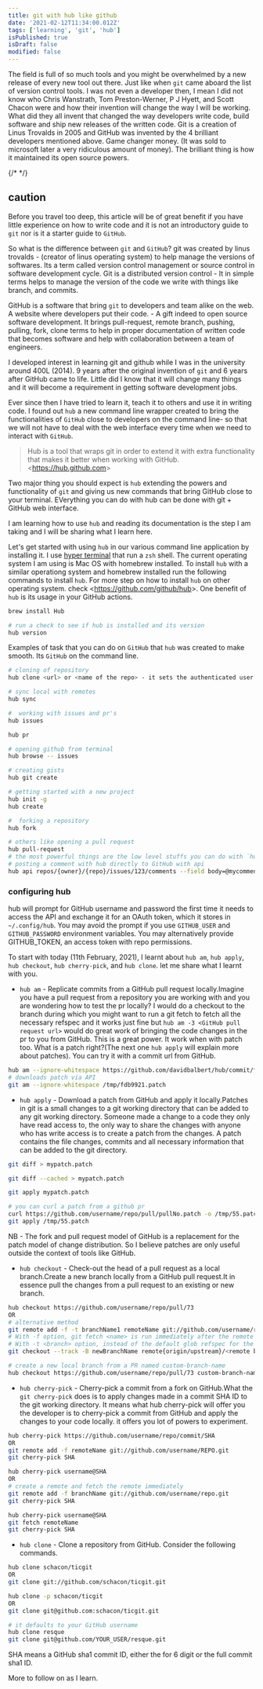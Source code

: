 ```yaml
---
title: git with hub like github
date: '2021-02-12T11:34:00.012Z'
tags: ['learning', 'git', 'hub']
isPublished: true
isDraft: false
modified: false
---
```


The field is full of so much tools and you might be overwhelmed by a new release
of every new tool out there. Just like when `git` came aboard the list of
version control tools. I was not even a developer then, I mean I did not know
who Chris Wanstrath, Tom Preston-Werner, P J Hyett, and Scott Chacon were and
how their invention will change the way I will be working. What did they all
invent that changed the way developers write code, build software and ship new
releases of the written code. Git is a creation of Linus Trovalds in 2005 and
GitHub was invented by the 4 brilliant developers mentioned above. Game changer
money. (It was sold to microsoft later a very ridiculous amount of money). The
brilliant thing is how it maintained its open source powers.

{/* <!-- caution --> */}

## caution

Before you travel too deep, this article will be of great benefit if you have
little experience on how to write code and it is not an introductory guide to
`git` nor is it a starter guide to `GitHub`.

So what is the difference between `git` and `GitHub`? git was created by linus
trovalds - (creator of linus operating system) to help manage the versions of
softwares. Its a term called version control management or source control in
software development cycle. Git is a distributed version control - It in simple
terms helps to manage the version of the code we write with things like branch,
and commits.

GitHub is a software that bring `git` to developers and team alike on the web. A
website where developers put their code. - A gift indeed to open source software
development. It brings pull-request, remote branch, pushing, pulling, fork,
clone terms to help in proper documentation of written code that becomes
software and help with collaboration between a team of engineers.

I developed interest in learning git and github while I was in the university
around 400L (2014). 9 years after the original invention of `git` and 6 years
after GitHub came to life. Little did I know that it will change many things and
it will become a requirement in getting software development jobs.

Ever since then I have tried to learn it, teach it to others and use it in
writing code. I found out `hub` a new command line wrapper created to bring the
functionalities of `GitHub` close to developers on the command line- so that we
will not have to deal with the web interface every time when we need to interact
with `GitHub`.

> Hub is a tool that wraps git in order to extend it with extra functionality
> that makes it better when working with GitHub. &lt;https://hub.github.com&gt;

Two major thing you should expect is `hub` extending the powers and
functionality of `git` and giving us new commands that bring GitHub close to
your terminal. EVerything you can do with hub can be done with git + GitHub web
interface.

I am learning how to use `hub` and reading its documentation is the step I am
taking and I will be sharing what I learn here.

Let's get started with using `hub` in our various command line application by
installing it. I use [hyper terminal](https://hyper.is) that run a `zsh` shell.
The current operating system I am using is Mac OS with homebrew installed. To
install `hub` with a similar operationg system and homebrew installed run the
following commands to install `hub`. For more step on how to install `hub` on
other operating system. check &lt;https://github.com/github/hub&gt;. One benefit
of `hub` is its usage in your GitHub actions.

```bash
brew install Hub

# run a check to see if hub is installed and its version
hub version
```

Examples of task that you can do on `GitHub` that `hub` was created to make
smooth. Its `GitHub` on the command line.

```bash
# cloning of repository
hub clone <url> or <name of the repo> - it sets the authenticated user github name as the default

# sync local with remotes
hub sync

#  working with issues and pr's
hub issues

hub pr

# opening github from terminal
hub browse -- issues

# creating gists
hub git create

# getting started with a new project
hub init -g
hub create

#  forking a repository
hub fork

# others like opening a pull request
hub pull-request
# the most powerful things are the low level stuffs you can do with `hub api`
# posting a comment with hub directly to GitHub with api
hub api repos/{owner}/{repo}/issues/123/comments --field body=@mycomment.txt
```

### configuring hub

hub will prompt for GitHub username and password the first time it needs to
access the API and exchange it for an OAuth token, which it stores in
`~/.config/hub`. You may avoid the prompt if you use `GITHUB_USER` and
`GITHUB_PASSWORD` environment variables. You may alternatively provide
GITHUB_TOKEN, an access token with repo permissions.

To start with today (11th February, 2021), I learnt about `hub am`, `hub apply`,
`hub checkout`, `hub cherry-pick`, and `hub clone`. let me share what I learnt
with you.

- `hub am` - Replicate commits from a GitHub pull request locally.Imagine you
  have a pull request from a repository you are working with and you are
  wondering how to test the pr locally? I would do a checkout to the branch
  during which you might want to run a git fetch to fetch all the necessary
  refspec and it works just fine but `hub am -3 <GitHub pull request url>` would
  do great work of bringing the code changes in the pr to you from GitHub. This
  is a great power. It work when with patch too. What is a patch right?(The next
  one `hub apply` will explain more about patches). You can try it with a commit
  url from GitHub.

```bash
hub am --ignore-whitespace https://github.com/davidbalbert/hub/commit/fdb9921
# downloads patch via API
git am --ignore-whitespace /tmp/fdb9921.patch
```

- `hub apply` - Download a patch from GitHub and apply it locally.Patches in git
  is a small changes to a git working directory that can be added to any git
  working directory. Someone made a change to a code they only have read access
  to, the only way to share the changes with anyone who has write access is to
  create a patch from the changes. A patch contains the file changes, commits
  and all necessary information that can be added to the git directory.

```bash
git diff > mypatch.patch

git diff --cached > mypatch.patch

git apply mypatch.patch

# you can curl a patch from a github pr
curl https://github.com/username/repo/pull/pullNo.patch -o /tmp/55.patch
git apply /tmp/55.patch
```

NB - The fork and pull request model of GitHub is a replacement for the patch
model of change distribution. So I believe patches are only useful outside the
context of tools like GitHub.

- `hub checkout` - Check-out the head of a pull request as a local branch.Create
  a new branch locally from a GitHub pull request.It in essence pull the changes
  from a pull request to an existing or new branch.

```bash
hub checkout https://github.com/username/repo/pull/73
OR
# alternative method
git remote add -f -t branchName1 remoteName git://github.com/username/repo.git
# With -f option, git fetch <name> is run immediately after the remote information is set up.
# With -t <branch> option, instead of the default glob refspec for the remote to track all branches under the refs/remotes/<name>/ namespace, a refspec to track only <branch> is created. You can give more than one -t <branch> to track multiple branches without grabbing all branches.
git checkout --track -B newBranchName remote{origin/upstream}/<remote branch name>

# create a new local branch from a PR named custom-branch-name
hub checkout https://github.com/username/repo/pull/73 custom-branch-name
```

- `hub cherry-pick` - Cherry-pick a commit from a fork on GitHub.What the
  `git cherry-pick` does is to apply changes made in a commit SHA ID to the git
  working directory. It means what hub cherry-pick will offer you the developer
  is to cherry-pick a commit from GitHub and apply the changes to your code
  locally. it offers you lot of powers to experiment.

```bash
hub cherry-pick https://github.com/username/repo/commit/SHA
OR
git remote add -f remoteName git://github.com/username/REPO.git
git cherry-pick SHA

hub cherry-pick username@SHA
OR
# create a remote and fetch the remote immediately
git remote add -f branchName git://github.com/username/repo.git
git cherry-pick SHA

hub cherry-pick username@SHA
git fetch remoteName
git cherry-pick SHA
```

- `hub clone` - Clone a repository from GitHub. Consider the following commands.

```bash
hub clone schacon/ticgit
OR
git clone git://github.com/schacon/ticgit.git

hub clone -p schacon/ticgit
OR
git clone git@github.com:schacon/ticgit.git

# it defaults to your GitHub username
hub clone resque
git clone git@github.com/YOUR_USER/resque.git
```

SHA means a GitHub sha1 commit ID, either the for 6 digit or the full commit
sha1 ID.

More to follow on as I learn.
